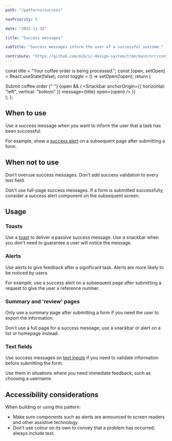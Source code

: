 ```yaml
---
path: "/patterns/success"

navPriority: 5

date: "2022-11-15"

title: "Success messages"

subTitle: "Success messages inform the user of a successful outcome."

contribute: "https://github.com/mi6/ic-design-system/tree/main/src/content/structured/patterns/deprecated-patterns/success.mdx"
---
```



  const title = "Your coffee order is being processed.";
  const [open, setOpen] = React.useState(false);
  const toggle = () => setOpen(!open);
  return (
    <div>
      <IcButton variant="primary" onClick={toggle}>
        Submit coffee order
      </IcButton>{" "}
      {open && (
        <Snackbar
          anchorOrigin={{ horizontal: "left", vertical: "bottom" }}
          message={title}
          open={open}
        />
      )}
    </div>
  );
};

<IcAlert
  heading="Pattern in development"
  message="We are refreshing this pattern to include new guidance and code."
  variant="info"
/>

## When to use

Use a success message when you want to inform the user that a task has been successful.

For example, show a [success alert](/components/alert) on a subsequent page after submitting a form.

## When not to use

Don't overuse success messages. Don't add success validation to every text field.

Don't use full-page success messages. If a form is submitted successfully, consider a success alert component on the subsequent screen.

## Usage

### Toasts

Use a [toast](/components/toast) to deliver a passive success message. Use a snackbar when you don't need to guarantee a user will notice the message.

### Alerts

Use alerts to give feedback after a significant task. Alerts are more likely to be noticed by users.

For example, use a success alert on a subsequent page after submitting a request to give the user a reference number.

<ComponentPreview icds>
  <IcAlert
    heading="Application submitted"
    message="Your application for 'additional coffee allowance' was submitted successfully."
    variant="success"
  />
</ComponentPreview>

### Summary and 'review' pages

Only use a summary page after submitting a form if you need the user to export the information.

Don't use a full page for a success message; use a snackbar or alert on a list or homepage instead.

### Text fields

Use success messages on [text inputs](/components/text-field) if you need to validate information before submitting the form.

Use them in situations where you need immediate feedback, such as choosing a username.

<ComponentPreview icds>
  <IcTextField
    label="Username"
    value="coffeeninja005"
    validationStatus="success"
    validationText="This username is available."
  />
</ComponentPreview>

## Accessibility considerations

When building or using this pattern:

- Make sure components such as alerts are announced to screen readers and other assistive technology.
- Don't use colour on its own to convey that a problem has occurred; always include text.
